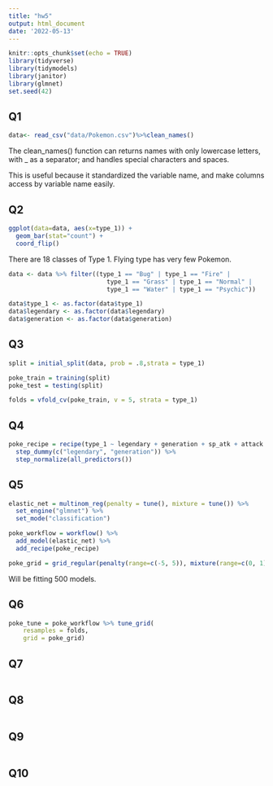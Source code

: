 ```yaml
---
title: "hw5"
output: html_document
date: '2022-05-13'
---
```


```r
knitr::opts_chunk$set(echo = TRUE)
library(tidyverse)
library(tidymodels)
library(janitor)
library(glmnet)
set.seed(42)
```


## Q1

```r
data<- read_csv("data/Pokemon.csv")%>%clean_names()
```

The clean_names() function can returns names with only lowercase letters, with _ as a separator; and handles special characters and spaces.

This is useful because it standardized the variable name, and make columns access by variable name easily.


## Q2

```r
ggplot(data=data, aes(x=type_1)) +
  geom_bar(stat="count") +
  coord_flip()
```

There are 18 classes of Type 1. Flying type has very few Pokemon.


```r
data <- data %>% filter((type_1 == "Bug" | type_1 == "Fire" |
                           type_1 == "Grass" | type_1 == "Normal" |
                           type_1 == "Water" | type_1 == "Psychic"))

data$type_1 <- as.factor(data$type_1)
data$legendary <- as.factor(data$legendary)
data$generation <- as.factor(data$generation)
```


## Q3

```r
split = initial_split(data, prob = .8,strata = type_1) 

poke_train = training(split)
poke_test = testing(split)

folds = vfold_cv(poke_train, v = 5, strata = type_1)
```

## Q4

```r
poke_recipe = recipe(type_1 ~ legendary + generation + sp_atk + attack + speed + defense + hp + sp_def, data = poke_train) %>%
  step_dummy(c("legendary", "generation")) %>% 
  step_normalize(all_predictors())
```

## Q5

```r
elastic_net = multinom_reg(penalty = tune(), mixture = tune()) %>% 
  set_engine("glmnet") %>%
  set_mode("classification")

poke_workflow = workflow() %>% 
  add_model(elastic_net) %>% 
  add_recipe(poke_recipe)

```


```r
poke_grid = grid_regular(penalty(range=c(-5, 5)), mixture(range=c(0, 1)), levels=10)
```

Will be fitting 500 models.

## Q6

```r
poke_tune = poke_workflow %>% tune_grid(
    resamples = folds, 
    grid = poke_grid)
```


## Q7

```r

```

## Q8

```r

```

## Q9

```r

```

## Q10

```r

```


